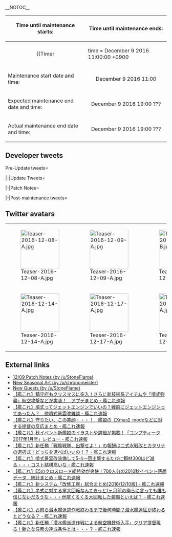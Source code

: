 __NOTOC__

<div style="float:right">{{Edit|Partials/Updates/2016 December 9th}}</div>
{{clear}}
<!-- {{Warning
|title = Notice
|message = '''The contents of this page just serve as PLACEHOLDERS!'''<br> Placeholders are a symbol or piece of text used in a mathematical expression or in an instruction in a computer program to denote a missing quantity or operator. In other words, it's an example.<br> At this point in time we '''do not know''' anything about the upcoming "event", we're '''not the developers!'''
}}-->

{| class="wikitable"
!Time until maintenance starts:
!Time until maintenance ends:
|-
| align="center" |
{{Timer
|time = December 9 2016 11:00:00 +0900
|style = font-weight:bold;
|endClass = Maintstarts
|endText = '''Maintenance has begun.'''}}
| align="center" |
{{Timer
|time = December 9 2016 11:00:00 +0900
|style = font-weight:bold;
|endClass = Maintends
|endText = '''Maintenance has ended.'''}}
|-
! scope="row" | Maintenance start date and time:
| align="center" | December 9 2016 11:00
|-
! scope="row" | Expected maintenance end date and time:
| align="center" | December 9 2016 19:00 ???
|-
! scope="row" | Actual maintenance end date and time:
| align="center" | December 9 2016 19:00 ???
|}

{{:Partials/Updates/2016_December_9th/Content|thread=true}}

== Developer tweets ==
<tabber>Pre-Update tweets=
{{MultiTweet
|MultiTweetID = preUpdate
|color = #ace
|title = Pre Update

|link01 = https://twitter.com/KanColle_STAFF/status/805228153815769088
|JP01 = 現在作戦展開中の「艦これ」秋イベント2016：期間限定海域「発令！艦隊作戦第三法」では、水上機母艦、正規空母の新艦娘に加え、駆逐艦「山風」、駆逐艦「朝風」との邂逅も可能です。作戦展開期間は二日間延長させて頂き、【12/9(金) AM11:00】に全作戦完了予定です。
|EN01 = ''Event got extended by 2 days''
|TL01 = Rough: [[User:Admiral Mikado|Admiral Mikado]]

|link02 = https://twitter.com/KanColle_STAFF/status/805229562783109120
|JP02 = 「艦これ」次回稼働全サーバ群メンテナンス＆アップデートは、【12/9(金)】に実施予定です。同メンテナンスに伴うアップデートでは、「家具屋さんのお品書き」を冬家具などに更新予定です。必要な秋の季節家具がある提督方は、メンテ前に家具屋さんのチェックをお願い致します！
|EN02 = ''Winter furniture for the next update''
|TL02 = Rough: [[User:Shinhwalee|Shinhwalee]]

|link03 = https://twitter.com/KanColle_STAFF/status/805933026035142657
|JP03 = 「艦これ」次回稼働全サーバ群メンテナンス＆アップデートは、今週金曜日【12/9(金)】に実施予定です。同日【AM<br> 11:00】のメンテナンス突入を以て、「艦これ」秋イベント2016：期間限定海域「発令！艦隊作戦第三法」は全作戦終了です。
|EN03 = 「艦これ」次回稼働全サーバ群メンテナンス＆アップデートは、今週金曜日【12/9(金)】に実施予定です。同日【AM<br> 11:00】のメンテナンス突入を以て、「艦これ」秋イベント2016：期間限定海域「発令！艦隊作戦第三法」は全作戦終了です。
|TL03 = 

|link04 = https://twitter.com/KanColle_STAFF/status/806295307994550272
|JP04 = マルキューサンマル。提督の皆さん、おはようございます！ 今日は、水曜日！「艦これ」秋イベント2016：期間限定海域「発令！艦隊作戦第三法」の作戦期間は、明後日金曜日の【AM 11:00】です。本日も頑張ってまいりましょう！
|EN04 = マルキューサンマル。提督の皆さん、おはようございます！ 今日は、水曜日！「艦これ」秋イベント2016：期間限定海域「発令！艦隊作戦第三法」の作戦期間は、明後日金曜日の【AM 11:00】です。本日も頑張ってまいりましょう！
|TL04 = 

|link05 = https://twitter.com/KanColle_STAFF/status/806657845554884608
|JP05 = マルキューサンマル。提督の皆さん、おはようございます！ 今日は、木曜日！次回の「艦これ」稼働全サーバ群メンテナンス＆アップデートは、明日【12/9(金)】に実施予定です。本日も元気に頑張ってまいりましょう！
|EN05 = 0930 hours. Admirals good morning. Today is Thursday. Tomorrow KanColle will be going through Maintenance Update. Let's stay healthy today as well
|TL05 = [[User:Shinhwalee|Shinhwalee]]

|link06 =  https://twitter.com/KanColle_STAFF/status/806661586479783936
|JP06 = 「艦これ」次回稼働全サーバ群メンテナンス＆アップデートは、明日【12/9(金)】に実施予定です。同日【AM<br> 11:00】のメンテナンス突入を以て、「艦これ」秋イベント2016：期間限定海域「発令！艦隊作戦第三法」は全作戦終了となります。
|EN06 = ''Tomorrow Dec 9, the KanColle Maintenance will take place at 11 AM, ending the Fall 2016 Event''
|TL06 = Rough: [[User:Shinhwalee|Shinhwalee]]

|link07 = https://twitter.com/KanColle_STAFF/status/807020018928123904
|JP07 = マルキューサンマル。提督の皆さん、おはようございます！ 今日は、金曜日！本日この後【AM 11:00】より「艦これ」稼働全サーバ群は、メンテナンス＆アップデートを実施致します。本日も元気に頑張ってまいりましょう！
|EN07 = マルキューサンマル。提督の皆さん、おはようございます！ 今日は、金曜日！本日この後【AM 11:00】より「艦これ」稼働全サーバ群は、メンテナンス＆アップデートを実施致します。本日も元気に頑張ってまいりましょう！
|TL07 = 

|link08 = https://twitter.com/KanColle_STAFF/status/807020723369742336
|JP08 = 本日この後【12/9(金)<br> AM11:00】より、「艦これ」稼働全サーバ群は、メンテナンス＆アップデートに突入致します。作業完了は【19:00】を予定しています。メンテ開始前に「艦これ」を一旦終了して頂けますと幸いです。提督の皆さん、ご協力どうぞよろしくお願い致します！
|EN08 = 本日この後【12/9(金)<br> AM11:00】より、「艦これ」稼働全サーバ群は、メンテナンス＆アップデートに突入致します。作業完了は【19:00】を予定しています。メンテ開始前に「艦これ」を一旦終了して頂けますと幸いです。提督の皆さん、ご協力どうぞよろしくお願い致します！
|TL08 = 

|link09 = https://twitter.com/KanColle_STAFF/status/807021791310991360
|JP09 = 本日実施の「艦これ」稼働全サーバ群共通メンテナンス突入を以て、「艦これ」秋イベ2016：期間限定海域【発令！艦隊作戦第三法】は全作戦完了です。ラストスパート中の提督の皆さん、艦隊の奮闘＆勝利をお祈り致します！作戦を完了された提督の皆さん、大変お疲れさまでした！
|EN09 = 本日実施の「艦これ」稼働全サーバ群共通メンテナンス突入を以て、「艦これ」秋イベ2016：期間限定海域【発令！艦隊作戦第三法】は全作戦完了です。ラストスパート中の提督の皆さん、艦隊の奮闘＆勝利をお祈り致します！作戦を完了された提督の皆さん、大変お疲れさまでした！
|TL09 = 

|link10 = https://twitter.com/KanColle_STAFF/status/807037100067430400
|JP10 = 本日この後【12/9(金)<br> AM11:00】より「艦これ」稼働全サーバ群共通メンテナンス＆アップデートを実施致します。同完了予定は【19:00】を予定しています。提督の皆さん、メンテナンス突入前にブラウザを閉じ、「艦これ」を一旦終了して頂けますと幸いです。
|EN10 = 本日この後【12/9(金)<br> AM11:00】より「艦これ」稼働全サーバ群共通メンテナンス＆アップデートを実施致します。同完了予定は【19:00】を予定しています。提督の皆さん、メンテナンス突入前にブラウザを閉じ、「艦これ」を一旦終了して頂けますと幸いです。
|TL10 = 

|link11 = https://twitter.com/KanColle_STAFF/status/807044845696974848
|JP11 = メンテナンス状況：メンテナンスに入りました。<br> 「艦これ」稼働全サーバ群は、メンテナンス＆アップデート作業を開始致しました。「艦これ」秋イベ2016：期間限定海域【発令！艦隊作戦第三法】は全作戦完了です。作戦に参加された全ての提督の皆さん、大変お疲れさまでした！
|EN11 = メンテナンス状況：メンテナンスに入りました。<br> 「艦これ」稼働全サーバ群は、メンテナンス＆アップデート作業を開始致しました。「艦これ」秋イベ2016：期間限定海域【発令！艦隊作戦第三法】は全作戦完了です。作戦に参加された全ての提督の皆さん、大変お疲れさまでした！
|TL11 = 
}}

|-|Update Tweets=
{{MultiTweet
|MultiTweetID = Update
|color = #ace
|title = Update

|link01 = https://twitter.com/KanColle_STAFF/status/807065315490152449
|JP01 = メンテナンス状況：メンテナンス実施中です。<br> 「艦これ」稼働全サーバ群は、メンテナンス＆アップデート作業を実施中です。同作業完了は本日【19:00】を予定しています。メンテナンス進捗状況は、随時お知らせできるように努めます。
|EN01 = メンテナンス状況：メンテナンス実施中です。<br> 「艦これ」稼働全サーバ群は、メンテナンス＆アップデート作業を実施中です。同作業完了は本日【19:00】を予定しています。メンテナンス進捗状況は、随時お知らせできるように努めます。
|TL01 = 

|link02 = https://twitter.com/KanColle_STAFF/status/807067186535624704
|JP02 = 本日作戦終了した「艦これ」秋イベ2016：期間限定海域【発令！艦隊作戦第三法】。各作戦出撃突破率はとても高く、第一から第三作戦海域は各約95%、拡張作戦：第四作戦海域90%以上、そして最終海域：第五作戦海域「渚を越えて」90%以上でした。提督の皆さん、お疲れさまでした！
|EN02 = 本日作戦終了した「艦これ」秋イベ2016：期間限定海域【発令！艦隊作戦第三法】。各作戦出撃突破率はとても高く、第一から第三作戦海域は各約95%、拡張作戦：第四作戦海域90%以上、そして最終海域：第五作戦海域「渚を越えて」90%以上でした。提督の皆さん、お疲れさまでした！
|TL02 = 

|link03 = https://twitter.com/KanColle_STAFF/status/807091156227981312
|JP03 = メンテナンス状況：メンテナンス実施中です。<br> 「艦これ」稼働全サーバ群は、メンテナンス＆アップデート作業を実施中です。作業は中盤のシークエンスに入りました。本メンテナンスに伴うアップデートでは、新家具やXmas家具含む「冬の季節家具」が実装されます。お楽しみに！
|EN03 = メンテナンス状況：メンテナンス実施中です。<br> 「艦これ」稼働全サーバ群は、メンテナンス＆アップデート作業を実施中です。作業は中盤のシークエンスに入りました。本メンテナンスに伴うアップデートでは、新家具やXmas家具含む「冬の季節家具」が実装されます。お楽しみに！
|TL03 = 

|link04 = https://twitter.com/KanColle_STAFF/status/807135036113698816
|JP04 = メンテナンス状況：予定通り【19:00】完了見込みです。<br> 「艦これ」稼働全サーバ群は、メンテナンス＆アップデート作業を実施中です。現在作業は後半シークエンスに入りました。【18:20】前後より、本日のメンテナンスに伴うアップデート情報をお知らせしてまいります。
|EN04 = メンテナンス状況：予定通り【19:00】完了見込みです。<br> 「艦これ」稼働全サーバ群は、メンテナンス＆アップデート作業を実施中です。現在作業は後半シークエンスに入りました。【18:20】前後より、本日のメンテナンスに伴うアップデート情報をお知らせしてまいります。
|TL04 = 
}}

|-|Patch Notes=
{{MultiTweet
|MultiTweetID = patch
|color = #ace
|title = Patch notes

|link01 = https://twitter.com/KanColle_STAFF/status/807153945978159104
|JP01 = 本日実施中の「艦これ」稼働全サーバ群メンテナンスに伴う、アップデート情報をお知らせしていきます。 01▼【秋イベ2016】の作戦終了<br> 秋イベント2016：期間限定海域【発令！艦隊作戦第三法】、全作戦終了です。同作戦に参加された全ての提督の皆さん、大変お疲れさまでした！
|EN01 = 01▼Fall 2016 Event has ended. To all Admirals who participated, thank you for your hard work!
|TL01 = [[User:Shinhwalee|Shinhwalee]]

|link02 = https://twitter.com/KanColle_STAFF/status/807155229934297088
|JP02 = 02▼艦娘「晩秋ボイス」及び「秋のワインボイス」の期間限定実装終了 艦娘「晩秋ボイス」及び「秋のワインボイス」が「Pola」以外は終了しました。もう少しの間、引き続き飲み続ける「Pola」も、今回実装される艦娘「Xmasボイス」共々、どうぞよろしくお願い致します。
|EN02 = 02▼Late autumn voice lines and the Autumn Wine Voice lines are now removed, excluding Pola. You may enjoy the Wine Drinking Pola a bit more, and the new Christmas voicelines as well.
|TL02 = [[User:Shinhwalee|Shinhwalee]]

|link03 = https://twitter.com/KanColle_STAFF/status/807156266187440128
|JP03 = 03▼艦娘【Xmasボイス】の期間限定実装開始 艦娘「Xmasボイス」の期間限定実装を開始致します。20余隻の新実装ボイスも含む大勢の艦娘に実装されます。Xmasを迎える艦娘たち、今冬もどうぞよろしくお願い致します！
|EN03 = 03▼Limited-time Seasonal Christmas Voiceline Implementation: 20 Ship Girls will be receiving brand new limited-time seasonal Christmas voicelines. Please welcome the Ship Girls who will be meeting the Christmas season!
|TL03 = [[User:Shinhwalee|Shinhwalee]]

|link04 = https://twitter.com/KanColle_STAFF/status/807157375102631936
|JP04 = 04▼「球磨」に【Xmas】mode期間限定実装 軽巡洋艦「球磨」に季節限定艦娘グラフィックが実装されます。 赤い【Xmas】衣装の球磨型軽巡の長女「球磨」、そして5,500t級軽巡をこの冬もどうぞよろしくお願い致します！
|EN04 = 04▼Kuma Christmas Seasonal CG
|TL04 = [[User:Shinhwalee|Shinhwalee]]

|link05 = https://twitter.com/KanColle_STAFF/status/807157487455436800
|JP05 = 05▼「まるゆ」に【Xmas】mode期間限定実装 潜航輸送艇「まるゆ」に季節限定艦娘グラフィックが実装されます。 白い【Xmas】仕様の三式潜航輸送艇、この冬もよろしくお願い致します！
|EN05 = 05▼Maruyu Christmas Seasonal CG
|TL05 = [[User:Rephira|Rephira]]

|link06 = https://twitter.com/KanColle_STAFF/status/807157950854725632
|JP06 = 06▼「明石」に【Xmas】mode期間限定実装 工作艦「明石」及び「明石改」に、ほんの少しXmas気分な季節限定グラフィック差分が実装されます。また、改修工廠ではいつもの彼女の姿に戻りますが、「アイテム屋」さんでは、おめかし【Xmas】modeでお待ちしています。
|EN06 = 06▼Akashi Christmas Seasonal CG or Normal, Kai and Item Shop, but she will return to normal in Akashi's Improvement Arsenal
|TL06 = [[User:Shinhwalee|Shinhwalee]]<br> [[User:Rephira|Rephira]]

|link07 = https://twitter.com/KanColle_STAFF/status/807159088995975168
|JP07 = 07▼【改修工廠(明石の工廠)】新改修メニュー追加実装 1/2 改修工廠(明石の工廠)において改修可能メニューが拡張されます。 それぞれある艦娘がサポートすることで 「F4F-3」「F4F-4」 の強化改修が可能になります。 ※「F4F-4」後継機種は今後実装予定です。 
|EN07 = 07▼Akashi's Improvement Arsenal Menu Added 1/2<br>
Akashi's Improvement Arsenal Menu has been expanded to include F4F-3 and F4F-4, which can be improved with support from a specific Kanmusu.<br>
*Upgrade for F4F-4 to a more advanced model is in plan
|TL07 = Rough: [[User:Shinhwalee|Shinhwalee]]<br> [[User:Rephira|Rephira]]

|link08 = https://twitter.com/KanColle_STAFF/status/807159525857902595
|JP08 = 08▼【改修工廠(明石の工廠)】新改修メニュー追加実装 2/2 改修工廠(明石の工廠)において改修可能メニューが拡張されます。 ある艦娘がサポートすることで 「試製景雲(艦偵型)」 の強化改修が可能になります。 ※「ネ式エンジン」による改修噴式機種への更新も可能です。
|EN08 = 08▼Akashi's Improvement Arsenal Menu Added 2/2<br>
Prototype Keiun (Carrier-based Recon Model) can now be improved with support from a specific Kanmusu.<br>
* Prototype Keiun can be upgraded further to a jet aircraft with the "Ne-type engine".
|TL08 = [[User:Rephira|Rephira]]<br>[[User:Shinhwalee|Shinhwalee]]

|link09 = https://twitter.com/KanColle_STAFF/status/807159875348238336
|JP09 = 09▼【新技術系アイテム】の本実装 新技術系アイテム「新型航空機設計図」が実装されます。また、先行実装されていた「ネ式エンジン」も本実装されました。 ※両技術系アイテム共に時間は掛かりますが任務等で獲得可能です。 ※両技術系アイテム共に課金等で購入することは出来ません。
|EN09 = 09▼ "New Tech Item" implemented<br>
"New Aircraft Blueprint" has been implemented. Also, the pre-released "Ne-type Engine" will be officially implemented.<br>
* Both items will be obtainable by quests, although it will take some time.<br>
* Both items will not be a microtransaction item.
|TL09 = [[User:Rephira|Rephira]]

|link10 = https://twitter.com/KanColle_STAFF/status/807160027655979008
|JP10 = 10▼【新母港BGM】の追加実装 【新母港BGM】が追加実装されます。 ♪「噴式の胎動」 ※改修工廠(明石の工廠)でもある条件化で聞くことが可能です。 ※鎮守府ジュークボックスでリクエスト＆母港曲設定可能です。
|EN10 = 10▼New Port BGM added<br>
"Birth of Jets" has been implemented as a new Port BGM.<br>
*It can also play under specific conditions at Akashi's Improvement Arsenal.<br>
*It is also available under Jukebox
|TL10 = Rough: [[User:Shinhwalee|Shinhwalee]]<br> [[User:Rephira|Rephira]]

|link11 = https://twitter.com/KanColle_STAFF/status/807160173533876224
|JP11 = 10▼【新母港BGM】の追加実装 【新母港BGM】が追加実装されます。 ♪「噴式の胎動」 ※改修工廠(明石の工廠)でもある条件下で聞くことが可能です。 ※鎮守府ジュークボックスでリクエスト＆母港曲設定可能です。
|EN11 = 10▼New Port BGM added<br>
"Birth of Jets" has been implemented as a new Port BGM.<br>
*It can also play under specific conditions at Akashi's Improvement Arsenal.<br>
*It is also available under Jukebox
|TL11 = Rough: [[User:Shinhwalee|Shinhwalee]]<br> [[User:Rephira|Rephira]]

|link12 = https://twitter.com/KanColle_STAFF/status/807160713928052736
|JP12 = 11▼【季節の移り変わり対応家具】の季節更新 「温泉檜風呂」は秋季modeから通常に移行します。 また、「温泉岩風呂」及び「提督の麻雀卓」が、【冬季mode】に移行します。 ※既にお持ちの提督方は家具を買い替える必要はありません。
|EN12 = 11▼Seasonal-change for Hot Spring furnitures to Winter mode, and Admiral's Mahjong Desk is also changed to Winter mode (Admirals do not have to buy the furniture again or anything)
|TL12 = [[User:Shinhwalee|Shinhwalee]]

|link13 = https://twitter.com/KanColle_STAFF/status/807160938650423296
|JP13 = 12▼新家具の実装と【家具屋さん】お品書きの更新 1/3 家具屋さんのお品書きが更新され、新旧季節家具が実装されました。<br>
 ・鎮守府のツリー <br>
 ・雪原の床 <br>
 ・Ｚ旗の暖炉 <br>
 ・白と青のツリー <br>
 ・冬のカーペット new! <br>
 ・冬のステンドグラス（※♪Xmas2016母港BGM付！）
|EN13 = 12▼Updated Furniture Shop Menu and New Furnitures 1/3<br>
The Furniture Shop Menu has been updated with new and returning seasonal furniture.<br>
・Headquarter Tree<br>
・Snowplains Floor<br>
・Z Flag Hearth<br>
・White and Blue Tree<br>
・Winter Carpet (New!)<br>
・Winter Stained Glass (w/ Xmas 2016 BGM)
|TL13 = Rough: [[User:Shinhwalee|Shinhwalee]]<br> [[User:Rephira|Rephira]]

|link14 = https://twitter.com/KanColle_STAFF/status/807161134516011009
|JP14 = 13▼新家具の実装と【家具屋さん】お品書きの更新 2/3 <br>
・白い冬の壁紙 <br>
・高級木材の壁 <br>
・和のシンプル壁紙 <br>
・艦娘による冬の窓 <br>
・冬のモダンアート壁紙 <br>
・龍の壁紙 <br>
・駆逐艦娘のツリー <br>
・雪模様の特製絨毯 new!（※♪Xmas2016母港BGM付）
|EN14 = 13▼Furniture Info Cont'd 2/3<br>
・White Winter Wallpaper<br>
・High Quality Wooden Wall<br>
・Simple Wa Wallpaper<br>
・Kanmusu's Handmade Winter Window<br>
・Winter Modern Art Wallpaper<br>
・Dragon Wallpaper<br>
・Destroyer's Tree<br>
・Snowflake Taylor-made Rug (※♪New! w/ Xmas 2016 BGM)
|TL14 = [[User:Rephira|Rephira]]

|link15 = https://twitter.com/KanColle_STAFF/status/807161354490478593
|JP15 = 14▼新家具の実装と【家具屋さん】お品書きの更新 3/3 <br>
・早く出しすぎた炬燵 <br>
・原稿机 <br>
・すりガラス窓 <br>
・冬の飾り付け <br>
・北方迷彩な桐箪笥 <br>
・トリコロールツリー new!（※♪Xmas2016母港BGM付）
|EN15 = 14▼Furniture Info Cont'd 3/3<br>
・Hastily Readied Kotatsu<br>
・Drawing Desk<br>
・Frosted Glass Window<br>
・Winter Decoration<br>
・Northern Camo Empress Drawers<br>
・Tricolore Tree (※♪New! w/ Xmas 2016 BGM)
|TL15 = [[User:Rephira|Rephira]]

|link16 = https://twitter.com/KanColle_STAFF/status/807161487923871744
|JP16 = 15▼【新任務】を多数追加実装 1/2 下記含む多数の【新任務】が新たに追加実装されます。 <br>
●「特注家具」の調達 <br>
●重巡戦隊、抜錨せよ！ <br>
●戦艦戦隊、出撃せよ！ <br>
●冬季大演習 <br>
●航空艤装の近代化改修 <br>
※各任務の受諾にはトリガーとなる受諾条件達成が必要です。 
|EN16 = 15▼New Quests 1/2<br>
Following new quests have been added<br>
●Procurement of Custom-Made Furniture<br>
●Heavy Cruiser Division, Set Sail!<br>
●Sortie a Battleship Division!<br>
●Large-scale Winter Season Exercise<br>
●Modernisation of Aircraft Carrier Rigging<br>
※Each Quest has a trigger condition
|TL16 = [[User:Rephira|Rephira]]

|link17 = https://twitter.com/KanColle_STAFF/status/807161656224559104
|JP17 = 16▼【新任務】を多数追加実装 2/2 下記【新任務】が新たに追加実装されます。 <br>
●潜水艦派遣作戦による航空機技術入手 <br>
●潜水艦派遣作戦による噴式技術の入手 <br>
●新機軸偵察機の開発 <br>
●ネ式エンジンの増産 <br>
●噴式戦闘爆撃機の開発 <br>
※受諾にはトリガーとなる条件達成が必要です。
|EN17 = 16▼New Quest cont'd 2/2<br>
●Submarine Dispatch Operation to Acquire Aircraft Technology<br>
●Submarine Dispatch Operation to Acquire Jet Engine Technology<br>
●Development of a New Reconnaissance Aircraft<br>
●''Type Ne Engine Quest''<br>
●''Jet Bomber Quest''<br>
※Each Quest has a trigger condition
|TL17 = [[User:Rephira|Rephira]]

|link18 = https://twitter.com/KanColle_STAFF/status/807162216088616964
|JP18 = 17▼新装備【噴式航空機】の実装 噴式戦闘爆撃機「橘花改」及び「噴式景雲改」が実装されます。 ※「ネ式エンジン」を活用した任務/装備改修等で獲得可能です。<br> ※強力な航空機ですが、運用時にはエンジンメンテに鋼材を消費します。 ※基地航空隊及び一部新艤装空母で運用可能です。
|EN18 = ''17▼is on the new Ne-type Engine oriented fuel-injected aircrafts, but consumes Steel when used. Obtainable through the new Quests and through Akashi's Improvement Arsenal. Available in LBAS and some new CVs as well''
|TL18 = Rough: [[User:Shinhwalee|Shinhwalee]]

|link19 = https://twitter.com/KanColle_STAFF/status/807162569832046592
|JP19 = 18▼【噴式強襲】航空攻撃 噴式航空機は通常航空戦に先んじて強襲する【噴式強襲】航空攻撃が可能です。また戦闘可能な噴式機は、噴式強襲を航空戦で迎撃することも可能です。 ※従来機より被弾しにくいですが、対艦攻撃時は対空砲火を浴びます。 ※残存機は通常航空戦にも参加します。
|EN19 = 18▼Jet Air Assault: These aircrafts go through an early pre assault on the enemy before the standard aircraft bombing phase, and can intercept as well<br>
Harder to strike than older aircrafts but can be exposed to enemy AA<br>
Remaining aircrafts will join the regular bombing phase as well
|TL19 = [[User:Shinhwalee|Shinhwalee]]

|link20 = https://twitter.com/KanColle_STAFF/status/807162708567027713
|JP20 = 19▼【鎮守府カウンターバー】バージョンアップ 「鎮守府カウンターバー」に下記modeが新たに追加されます。 ●「アメリカンステーキディナー」mode ●「ターキーサンド」mode ●「フランスワイン」mode ●「La cuisine française」mode 
|EN20 = 19▼New Counter Bar mode for American and French oriented food
|TL20 = [[User:Shinhwalee|Shinhwalee]]

|link21 = https://twitter.com/KanColle_STAFF/status/807162791194808321
|JP21 = 20▼【ショートランド泊地】及び【ラバウル基地】サーバ拡張 「ショートランド泊地サーバ」及び「ラバウル基地サーバ」の増強を実施しました。
|EN21 = 20▼Shortland and Rabaul Servers have been expanded
|TL21 = [[User:Shinhwalee|Shinhwalee]]

|link22 = https://twitter.com/KanColle_STAFF/status/807162881389129728
|JP22 = 21▼マクロ/加速等不正ツール対策の強化<br> マクロ/BOT/加速ツール等使用者及び継続的にサーバに対して故意に負荷を与える接続者に対する追跡を強化します。これらの不正ツール使用は規約違反です。直ちにお辞め頂けますようお願い申し上げます。
|EN22 = 21▼Anti-Macro and short-term Refresh update
|TL22 = [[User:Shinhwalee|Shinhwalee]]

|link23 = https://twitter.com/KanColle_STAFF/status/807163529241296896
|JP23 = 22▼【Android版】機能拡張/ダイレクト着任可能に<br> 【Android版】を機能拡張し、PCブラウザ版への着任を経ることなくスマートフォンだけでのダイレクト新規着任が可能となる準備を実施しました。近々に【Android版】スマホダイレクト新規着任を開放致します。
|EN23 = 22▼ New Players are now available to join the game through Android alone and doesn't need to go into Computer to do so
|TL23 = [[User:Shinhwalee|Shinhwalee]]

|link24 = https://twitter.com/KanColle_STAFF/status/807163778315862016
|JP24 = 23▼「Commandant Teste」に【Xmas】差分mode期間限定実装 水上機母艦「Commandant<br> Teste」に季節限定艦娘差分グラフィックが実装されます。【Xmas】衣装の水上機母艦娘、今季秋イベで実装された新艦娘共々、どうぞよろしくお願い致します！
|EN24 = 23▼Commandant Teste has received seasonal limited-time Christmas CG
|TL24 = Rough: [[User:Segar|Segar]]<br> [[User:Shinhwalee|Shinhwalee]]

|link25 = https://twitter.com/KanColle_STAFF/status/807163998810447872
|JP25 = 24▼「利根」型姉妹に【Xmas】mode期間限定実装<br> 航空巡洋艦「利根改二」及び「筑摩改二」に季節限定艦娘グラフィックが実装されます。それぞれ個性豊かな【Xmas】衣装に身を包んだ利根型姉妹。今冬も「艦これ」と「艦娘」たちをどうぞよろしくお願い致します！
|EN25 = 24▼Tone and Chikuma K2 Christmas CG
|TL25 = [[User:Shinhwalee|Shinhwalee]]

|link26 = https://twitter.com/KanColle_STAFF/status/807167270686367744
|JP26 = 25▼「曙改」グラフィック更新 他<br> あともうひとつご報告！改装された駆逐艦「曙改」のグラフィックが更新されました！さらに今年も「漣」の【Xmas】modeちょっと進化して実装です。七駆や駆逐艦娘も引き続き、どうぞよろしくお願い致します！ 
|EN26 = 25▼Akebono Kai has received permanent new CG. Sazanami's Christmas CG also got some edits
|TL26 = [[User:Shinhwalee|Shinhwalee]]
}}

|-|Post-maintenance tweets=
{{MultiTweet
|MultiTweetID = postmaint
|color = #ace
|title = Post-maintenance tweets

|link01 = https://twitter.com/KanColle_STAFF/status/807164280927682560
|JP01 = 本日実施「艦これ」稼働全サーバ群共通メンテナンス＆アップデート作業完了、全サーバ群の開放を開始しました！メンテナンス直後は接続が集中します。PCブラウザでは表示等が不安定な場合はブラウザのキャッシュ削除/再接続をお試しください。提督の皆さん、お待たせ致しました！
|EN01 = 本日実施「艦これ」稼働全サーバ群共通メンテナンス＆アップデート作業完了、全サーバ群の開放を開始しました！メンテナンス直後は接続が集中します。PCブラウザでは表示等が不安定な場合はブラウザのキャッシュ削除/再接続をお試しください。提督の皆さん、お待たせ致しました！
|TL01 = 

|link02 = https://twitter.com/KanColle_STAFF/status/807208375037501440
|JP02 = 【PCをお持ちでない提督着任希望の皆さん】 「艦これ」PCブラウザ版への着任を経ることなくスマートフォンだけでのダイレクト新規着任が可能となる【Android版】スマホダイレクト新規着任、開放開始しました！<br> 【Android版】も引き続き、どうぞよろしくお願い致します！
|EN02 = ''Android registration now open''<br> (TL Note: http://kancolle.doorblog.jp/archives/50186146.html latest comptiq info - Japanese only)
|TL02 = Rough: [[User:Qunow|Qunow]]

|link03 = https://twitter.com/KanColle_STAFF/status/807397080452825088
|JP03 = ヒトマルサンマル。提督の皆さん、おはようございます！<br> 今日は、土曜日！昨日実施の「艦これ」稼働全サーバ群メンテナンス＆アップデートへのご協力、ありがとうございました！十二月二度目の週末に突入しました。本日も元気に頑張ってまいりましょう！
|EN03 =  ヒトマルサンマル。提督の皆さん、おはようございます！<br> 今日は、土曜日！昨日実施の「艦これ」稼働全サーバ群メンテナンス＆アップデートへのご協力、ありがとうございました！十二月二度目の週末に突入しました。本日も元気に頑張ってまいりましょう！
|TL03 = 

|link04 = https://twitter.com/KanColle_STAFF/status/807398164588179456
|JP04 = 現在公開中の『劇場版<br> 艦これ』、劇場に足を運んで頂いた提督の皆さん、本当にありがとうございました！本日【12/10(土)】より各上映劇場に三週目来場者特典及び劇場用プログラム重版分を投入、また、川崎、そして横浜では舞台挨拶付上映を実施致します！
|EN04 = 現在公開中の『劇場版<br> 艦これ』、劇場に足を運んで頂いた提督の皆さん、本当にありがとうございました！本日【12/10(土)】より各上映劇場に三週目来場者特典及び劇場用プログラム重版分を投入、また、川崎、そして横浜では舞台挨拶付上映を実施致します！
|TL04 = 

|link05 = https://twitter.com/KanColle_STAFF/status/807452106294587392
|JP05 = 今冬十二月に「艦これ」公式ムック【艦これスタイル 参】が、全国の書店さんで発売です。「艦これ」ゲーム情報はもちろん、艦娘声優最新インタビュー、「劇場版<br> 艦これ」や運営鎮守府インタビュー、アーケードやグッズ情報も満載。表紙は艦娘音頭を唄った白露型四姉妹が目印。お楽しみに！ 
|EN05 = ''Third kc style coming this month''
|TL05 = Rough: [[User:Qunow|Qunow]]

|link06 = https://twitter.com/KanColle_STAFF/status/807760297662423040
|JP06 = ヒトマルサンマル。提督の皆さん、おはようございます！ 今日は、日曜日！今年も残すところあと三週間となりました。だいぶ寒くなってきました。体調管理にも気をつけつつ、本日も元気に頑張ってまいりましょう！
|EN06 = ''3 Weeks left until end of the year! It has become very cold, so let's do our best to stay healthy!''
|TL06 = Rough: [[User:Shinhwalee|Shinhwalee]]

|link07 = https://twitter.com/KanColle_STAFF/status/807763323462688768
|JP07 = 現在公開中の『劇場版<br> 艦これ』、劇場に足を運んで頂いた提督の皆さん、本当にありがとうございました！【12/17(土)】に名古屋、そして京都、【12/18(日)】には仙台の劇場で舞台挨拶付上映を実施致します。各エリアの提督の皆さん、どうぞよろしくお願い致します！
|EN07 = 現在公開中の『劇場版<br> 艦これ』、劇場に足を運んで頂いた提督の皆さん、本当にありがとうございました！【12/17(土)】に名古屋、そして京都、【12/18(日)】には仙台の劇場で舞台挨拶付上映を実施致します。各エリアの提督の皆さん、どうぞよろしくお願い致します！
|TL07 = 

|link08 = https://twitter.com/KanColle_STAFF/status/808106635268718592
|JP08 = マルキューサンマル。提督の皆さん、おはようございます！<br> 今日は、月曜日！新しい一週間がスタートしました。朝晩はかなり気温が下がっています。風邪などをひかないように気をつけつつ、今週も元気に駆け抜けてまいりましょう！
|EN08 = マルキューサンマル。提督の皆さん、おはようございます！<br> 今日は、月曜日！新しい一週間がスタートしました。朝晩はかなり気温が下がっています。風邪などをひかないように気をつけつつ、今週も元気に駆け抜けてまいりましょう！
|TL08 = 

|link09 = https://twitter.com/KanColle_STAFF/status/808108755372023808
|JP09 = 現在公開中の『劇場版<br> 艦これ』、沢山の提督方が劇場に足を運んでくださいました。本当にありがとうございます！今週土曜日【12/17(土)】より、いよいよ！な第四週来場者特典を展開予定です。引き続き劇場で観る「艦これ」も、どうぞよろしくお願い致します！
|EN09 = 現在公開中の『劇場版<br> 艦これ』、沢山の提督方が劇場に足を運んでくださいました。本当にありがとうございます！今週土曜日【12/17(土)】より、いよいよ！な第四週来場者特典を展開予定です。引き続き劇場で観る「艦これ」も、どうぞよろしくお願い致します！
|TL09 = 

|link10 = https://twitter.com/KanColle_STAFF/status/808111921425620992
|JP10 = 今週【12/14(水)】に全国の書店さんで、「艦これ」公式ムック【艦これスタイル<br> 参】が発売です！「艦これ」最新情報に、艦娘声優は赤崎さんとタニベさんのW現役提督声優インタビューも掲載！三越日本橋本店地下道に出現したあの深海勢も特別掲載！表紙の白露型四姉妹が目印です！
|EN10 = ''KC style III release date Dec 14 with latest kc info + 2 CV interview + abyssals appear under the superstore. Cover shiratsuyu class 4 sisters''
|TL10 = Rough: [[User:Qunow|Qunow]]

|link11 = https://twitter.com/KanColle_STAFF/status/808469001219080192
|JP11 = マルキューサンマル。提督の皆さん、おはようございます！ 今日は、火曜日！街は少しずつクリスマスムードになってきました。本日も寒さに負けず、元気に頑張ってまいりましょう！
|EN11 = マルキューサンマル。提督の皆さん、おはようございます！ 今日は、火曜日！街は少しずつクリスマスムードになってきました。本日も寒さに負けず、元気に頑張ってまいりましょう！
|TL11 = 

|link12 = https://twitter.com/KanColle_STAFF/status/808470045844086788
|JP12 = 全国のゲームセンターで稼働中の「艦これアーケード」。今月【12/15(木)】には、いよいよ軽巡洋艦「鬼怒」「阿武隈」、そして「夕張」を投入です！いろいろパナイ！ゲームセンターで逢える「艦娘」たちも、引き続きどうぞよろしくお願い致します！
|EN12 = ''Kinu being added to KanColle Arcade, on December 15''
|TL12 = Rough: [[User:Shinhwalee|Shinhwalee]]

|link13 = https://twitter.com/KanColle_STAFF/status/808472922088050688
|JP13 = 「劇場版<br> 艦これ」、劇場に足を運んで頂き、本当にありがとうございます！今週土曜日【12/17(土)】より、立川での極上爆音上映、豊洲でのCaféとのコラボで、それぞれ劇場で【極上爆音艦隊戦】【艦隊戦&Café】体験記念「艦これ」ICカードステッカーが展開される予定です！
|EN13 = ''Movie and Cafe collaboration''
|TL13 = Rough: [[User:Shinhwalee|Shinhwalee]]

|link14 = https://twitter.com/KanColle_STAFF/status/808474376018399232
|JP14 = 「劇場版<br> 艦これ」、今週の土曜日から上映四週目に突入します。劇場に足を運んでスクリーンでの艦娘の戦いを見届けて頂いた提督の皆さん、本当にありがとうございます！【12/17(土)】より、四週目来場者特典として、提督御礼！「劇場版 艦これ」フィルムコマをお贈り致します！
|EN14 = ''More movie talks''
|TL14 = Rough: [[User:Shinhwalee|Shinhwalee]]

|link15 = https://twitter.com/KanColle_STAFF/status/808831634896134144
|JP15 = マルキューサンマル。提督の皆さん、おはようございます！ 今日は、水曜日！あと十日間でクリスマスイブ、その一週間後はもう大晦日です。今年も残り少なくなってきました。一日一日を大事に、本日も頑張ってまいりましょう！
|EN15 = マルキューサンマル。提督の皆さん、おはようございます！ 今日は、水曜日！あと十日間でクリスマスイブ、その一週間後はもう大晦日です。今年も残り少なくなってきました。一日一日を大事に、本日も頑張ってまいりましょう！
|TL15 = 

|link16 = https://twitter.com/KanColle_STAFF/status/808834431712493569
|JP16 = 「劇場版 艦これ」、今週土曜日【12/17(土)】から上映四週目に突入します。同日より四週目来場者特典として、御礼！「劇場版<br> 艦これ」フィルムコマをお贈り致します！また、翌週【12/24(土)】立川、【12/25(日)】横須賀及び新宿でのXmas追加舞台挨拶も決定です！ 
|EN16 = ''Movie stuff''
|TL16 = Rough: [[User:Shinhwalee|Shinhwalee]]

|link17 = https://twitter.com/KanColle_STAFF/status/808837953371848704
|JP17 = 今週土曜日【12/17(土)】より展開される四週目来場者特典フィルムコマ及び、立川での【極上爆音艦隊戦】、豊洲【艦隊戦&Café】体験記念、それぞれ艦娘応援イラストによる「艦これ」ICカードステッカーのご案内はこちらから！ https://t.co/tQaDwsbuyE
|EN17 = 今週土曜日【12/17(土)】より展開される四週目来場者特典フィルムコマ及び、立川での【極上爆音艦隊戦】、豊洲【艦隊戦&Café】体験記念、それぞれ艦娘応援イラストによる「艦これ」ICカードステッカーのご案内はこちらから！ https://t.co/tQaDwsbuyE
|TL17 = 

|link18 = https://twitter.com/KanColle_STAFF/status/808841169576677376
|JP18 = 本日【12/14(水)】より、いよいよ「艦これ」公式ムック【艦これスタイル 参】が発売です！表紙は描き下ろし白露型四姉妹が目印！書店さんで見かけたら、どうぞよろしくお願い致します！
|EN18 = ''KC Style III''
|TL18 = Rough: [[User:Qunow|Qunow]]

|link19 = https://twitter.com/KanColle_STAFF/status/809193775859843072
|JP19 = マルキューサンマル。提督の皆さん、おはようございます！ 今日は、木曜日！いよいよ十二月も中間地点に到達しました。今年も残り少なくなってきました。本日も寒さに負けず、元気に乗り切ってまいりましょう！
|EN19 = マルキューサンマル。提督の皆さん、おはようございます！ 今日は、木曜日！いよいよ十二月も中間地点に到達しました。今年も残り少なくなってきました。本日も寒さに負けず、元気に乗り切ってまいりましょう！
|TL19 = 

|link20 = https://twitter.com/KanColle_STAFF/status/809194658999902208
|JP20 = 現在「艦これ」では【Xmas】modeを実装中です。何隻かのXmas衣装の艦娘と共に、家具屋さんではXmas季節を彩る季節家具も実装中です。Xmas母港BGM付の家具もあります。この季節の「艦娘」たちも、引き続きどうぞよろしくお願い致します！ 
|EN20 = KanColle is currently under Christmas Seasonal mode for a limited-time. This mode will end on December 26th at 00:00 Hours. Also before that, we will be going through a Maintenance and Updates on the 22nd of December, Thursday.
|TL20 = [[User:Shinhwalee|Shinhwalee]]

|link21 = https://twitter.com/KanColle_STAFF/status/809196083318374400
|JP21 = 「劇場版<br> 艦これ」、【Xmas】舞台挨拶付上映が追加決定し、同詳細のご案内が開始されました！【12/24(土)】立川シネマシティ、【12/25(日)】新宿ピカデリー、横須賀HUMAXシネマズです。詳細情報はこちらから！https://t.co/jXydwzEEY1
|EN21 = 「劇場版<br> 艦これ」、【Xmas】舞台挨拶付上映が追加決定し、同詳細のご案内が開始されました！【12/24(土)】立川シネマシティ、【12/25(日)】新宿ピカデリー、横須賀HUMAXシネマズです。詳細情報はこちらから！https://t.co/jXydwzEEY1
|TL21 = 

|link22 = https://twitter.com/KanColle_STAFF/status/809200425874264064
|JP22 = 歴史ある老舗百貨店「三越」さんとの「艦これ」のコラボ、沢山の提督方に来ていただき、本当にありがとうございました！「艦これスタイル<br> 参」でもご紹介した、革靴製造の職人の技が光る提督/艦娘用ローファーのみ現在限定再販中です。 https://t.co/sPUWcgBDV3 
|EN22 = 歴史ある老舗百貨店「三越」さんとの「艦これ」のコラボ、沢山の提督方に来ていただき、本当にありがとうございました！「艦これスタイル<br> 参」でもご紹介した、革靴製造の職人の技が光る提督/艦娘用ローファーのみ現在限定再販中です。 https://t.co/sPUWcgBDV3 
|TL22 = 

|link23 = https://twitter.com/KanColle_STAFF/status/809203126586601473
|JP23 = 「艦これ」×「三越」コラボ第二弾展開は、提督の皆さんの日常生活を彩るより充実したアイテム展開群を「艦これ」運営鎮守府と三越さんで準備中です。来春【2017年3月】に展開予定です！三越さんでは、新春【1/9(祝)】より、三越オンラインストア新春限定展開も実施準備中です。
|EN23 = 
|TL23 = 

|link24 = https://twitter.com/KanColle_STAFF/status/809556178170544128
|JP24 = マルキューサンマル。提督の皆さん、おはようございます！ 今日は、金曜日！十二月も後半戦に入りました。あと一週間と少しでXmasです。街のXmasムードも本格化してきました。今週末も元気に頑張ってまいりましょう！
|EN24 = マルキューサンマル。提督の皆さん、おはようございます！ 今日は、金曜日！十二月も後半戦に入りました。あと一週間と少しでXmasです。街のXmasムードも本格化してきました。今週末も元気に頑張ってまいりましょう！
|TL24 = 

|link25 = https://twitter.com/KanColle_STAFF/status/809557533236957184
|JP25 = 「劇場版<br> 艦これ」、劇場に足を運んで頂いた多くの提督の皆さん、本当にありがとうございます！【Xmas】追加舞台挨拶付上映、【12/24(土)】立川、【12/25(日)】新宿及び横須賀は、明日よりチケットご案内開始です！https://t.co/jXydwzEEY1
|EN25 = 「劇場版<br> 艦これ」、劇場に足を運んで頂いた多くの提督の皆さん、本当にありがとうございます！【Xmas】追加舞台挨拶付上映、【12/24(土)】立川、【12/25(日)】新宿及び横須賀は、明日よりチケットご案内開始です！https://t.co/jXydwzEEY1
|TL25 = 

|link26 = https://twitter.com/KanColle_STAFF/status/809560247081713664
|JP26 = 現在「艦これ」では、【Xmas】modeを期間限定実装中です。Xmasシーズン明けの【12/26(月)】迄の実装予定です。また、本年はその前に次回「艦これ」稼働全サーバ群共通メンテナンス＆アップデートを、来週【12/22(木)】に実施させて頂く予定です。
|EN26 = ''New update on December 22nd. Christmas mode will end on December 26th Monday''
|TL26 = Rough: [[User:Shinhwalee|Shinhwalee]]

|link27 = https://twitter.com/KanColle_STAFF/status/809934159791714304
|JP27 = ヒトマルサンマル。提督の皆さん、おはようございます！<br> 今日は、土曜日！今年もあと残り二週間となりました。今朝もかなり寒くなっています。外出の際は、どうぞ暖かい恰好でお出掛けください。今週末も元気に頑張ってまいりましょう！
|EN27 = ヒトマルサンマル。提督の皆さん、おはようございます！<br> 今日は、土曜日！今年もあと残り二週間となりました。今朝もかなり寒くなっています。外出の際は、どうぞ暖かい恰好でお出掛けください。今週末も元気に頑張ってまいりましょう！
|TL27 = 

|link28 = https://twitter.com/KanColle_STAFF/status/809937706163826691
|JP28 = 本日【12/17(土)】より「劇場版<br> 艦これ」は、公開四週目に入りました。提督の皆さん、本当にありがとうございます！全国の上映劇場で四週目来場者特典【35mmフィルムコマ】を展開中です。立川【極上爆音艦隊戦】及び豊洲【艦隊戦&Café】「艦これ」体験記念も展開中です！
|EN28 = 本日【12/17(土)】より「劇場版<br> 艦これ」は、公開四週目に入りました。提督の皆さん、本当にありがとうございます！全国の上映劇場で四週目来場者特典【35mmフィルムコマ】を展開中です。立川【極上爆音艦隊戦】及び豊洲【艦隊戦&Café】「艦これ」体験記念も展開中です！
|TL28 = 

|link29 = https://twitter.com/KanColle_STAFF/status/809940384721862656
|JP29 = ユナイテッド・シネマ豊洲併設カフェBreathe(ブリース)さんとのコラボ、好評につき、来月上旬まで期間延長となりました！本日から【Commandant Testeの「C’est la vie」ドリンク】も追加されました！ https://t.co/vbhyGC7G48
|EN29 = ユナイテッド・シネマ豊洲併設カフェBreathe(ブリース)さんとのコラボ、好評につき、来月上旬まで期間延長となりました！本日から【Commandant Testeの「C’est la vie」ドリンク】も追加されました！ https://t.co/vbhyGC7G48
|TL29 = 

|link30 = https://twitter.com/KanColle_STAFF/status/809941573916049412
|JP30 = 現在「艦これ」運営鎮守府では、次回メンテナンス＆アップデートの準備を進めています。「艦これ」次回稼働全サーバ群メンテナンス＆アップデートは、【12/22(木)】に実施させて頂く予定です。提督の皆さん、今冬も「艦娘」たちを、引き続きどうぞよろしくお願い致します！
|EN30 = 現在「艦これ」運営鎮守府では、次回メンテナンス＆アップデートの準備を進めています。「艦これ」次回稼働全サーバ群メンテナンス＆アップデートは、【12/22(木)】に実施させて頂く予定です。提督の皆さん、今冬も「艦娘」たちを、引き続きどうぞよろしくお願い致します！
|TL30 = 

|link31 = https://twitter.com/KanColle_STAFF/status/810297017629085697
|JP31 = ヒトマルサンマル。提督の皆さん、おはようございます！ 今日は、日曜日！現在「劇場版<br> 艦これ」公開中です。本日は仙台で、12/24は立川シネマシティ、翌12/25は新宿ピカデリー及び横須賀HUMAXシネマズで舞台挨拶付上映を実施します。本日も頑張ってまいりましょう！
|EN31 = ヒトマルサンマル。提督の皆さん、おはようございます！ 今日は、日曜日！現在「劇場版<br> 艦これ」公開中です。本日は仙台で、12/24は立川シネマシティ、翌12/25は新宿ピカデリー及び横須賀HUMAXシネマズで舞台挨拶付上映を実施します。本日も頑張ってまいりましょう！
|TL31 = 

|link32 = https://twitter.com/KanColle_STAFF/status/810299804697952257
|JP32 = 「劇場版 艦これ」全国の上映劇場で四週目来場者特典【35mmフィルムコマ】を展開中です(※最新配布状況は各上映劇場にお問合せください)。立川【極上爆音艦隊戦】及び豊洲【艦隊戦&Café】「艦これ」体験記念も展開中です！ https://t.co/tQaDwst5Xe
|EN32 = 「劇場版 艦これ」全国の上映劇場で四週目来場者特典【35mmフィルムコマ】を展開中です(※最新配布状況は各上映劇場にお問合せください)。立川【極上爆音艦隊戦】及び豊洲【艦隊戦&Café】「艦これ」体験記念も展開中です！ https://t.co/tQaDwst5Xe
|TL32 = 

|link33 = https://twitter.com/KanColle_STAFF/status/810303732898480128
|JP33 = 横須賀の地でバンプレストさんと「艦これ」運営鎮守府がお贈りする酒保【伊良湖】では、十二月はXmasメニュー及び限定「榛名」「速吸」「春風」メニューを展開中です。現在「アイアンボトムサウンド<br> フォンダンショコラ」を準備中！ https://t.co/2lAhxep5os
|EN33 = 横須賀の地でバンプレストさんと「艦これ」運営鎮守府がお贈りする酒保【伊良湖】では、十二月はXmasメニュー及び限定「榛名」「速吸」「春風」メニューを展開中です。現在「アイアンボトムサウンド<br> フォンダンショコラ」を準備中！ https://t.co/2lAhxep5os
|TL33 = 

|link34 = https://twitter.com/KanColle_STAFF/status/810643708030943234
|JP34 = マルキューサンマル。提督の皆さん、おはようございます！ 今日は、月曜日！今年もラスト二週間、今週末はいよいよXmasです。街の雰囲気も華やかになってきました。今週も元気に頑張ってまいりましょう！
|EN34 = マルキューサンマル。提督の皆さん、おはようございます！ 今日は、月曜日！今年もラスト二週間、今週末はいよいよXmasです。街の雰囲気も華やかになってきました。今週も元気に頑張ってまいりましょう！
|TL34 = 

|link35 = https://twitter.com/KanColle_STAFF/status/810644905190158336
|JP35 = 「劇場版 艦これ」、多くの提督方に劇場に足を運んで頂き、本当にありがとうございました！【12/24(土)】は立川シネマシティ、【12/25(日)】は新宿ピカデリー及び横須賀HUMAXシネマズで舞台挨拶付上映を実施致します。 https://t.co/jXydwzn46t
|EN35 = 「劇場版 艦これ」、多くの提督方に劇場に足を運んで頂き、本当にありがとうございました！【12/24(土)】は立川シネマシティ、【12/25(日)】は新宿ピカデリー及び横須賀HUMAXシネマズで舞台挨拶付上映を実施致します。 https://t.co/jXydwzn46t
|TL35 = 

|link36 = https://twitter.com/KanColle_STAFF/status/810645586252795904
|JP36 = 「艦これ」次回稼働全サーバ群メンテナンス＆アップデートは、今週【12/22(木)】に実施させて頂く予定です。今年もあと僅か！Xmasシーズンの「艦これ」と「艦娘」たちも、引き続きどうぞよろしくお願い致します！
|EN36 = 「艦これ」次回稼働全サーバ群メンテナンス＆アップデートは、今週【12/22(木)】に実施させて頂く予定です。今年もあと僅か！Xmasシーズンの「艦これ」と「艦娘」たちも、引き続きどうぞよろしくお願い致します！
|TL36 = 

|link37 = https://twitter.com/KanColle_STAFF/status/811006117593518080
|JP37 = マルキューサンマル。提督の皆さん、おはようございます！ 今日は、火曜日！現在「艦これ」運営鎮守府では、明後日実施予定のメンテナンス＆アップデートの準備を進めています。本日も寒さに負けず頑張ってまいりましょう！
|EN37 = マルキューサンマル。提督の皆さん、おはようございます！ 今日は、火曜日！現在「艦これ」運営鎮守府では、明後日実施予定のメンテナンス＆アップデートの準備を進めています。本日も寒さに負けず頑張ってまいりましょう！
|TL37 = 

|link38 = https://twitter.com/KanColle_STAFF/status/811007202458640384
|JP38 = 現在「劇場版<br> 艦これ」公開中です。提督方の皆さん、劇場に足を運んで頂き、ありがとうございました！【12/24(土)】の立川シネマシティ、【12/25(日)】の新宿ピカデリー及び横須賀HUMAXシネマズでのXmas追加舞台挨拶付上映も、満席となりました。お礼申し上げます。
|EN38 = 現在「劇場版<br> 艦これ」公開中です。提督方の皆さん、劇場に足を運んで頂き、ありがとうございました！【12/24(土)】の立川シネマシティ、【12/25(日)】の新宿ピカデリー及び横須賀HUMAXシネマズでのXmas追加舞台挨拶付上映も、満席となりました。お礼申し上げます。
|TL38 = 

|link39 = https://twitter.com/KanColle_STAFF/status/811007722497798144
|JP39 = 明後日【12/22(木)】に、「艦これ」稼働全サーバ群はメンテナンス＆アップデートを実施させて頂く予定です。提督の皆さん、お手数をお掛けして恐縮です。ご協力、どうぞよろしくお願い致します！
|EN39 = 明後日【12/22(木)】に、「艦これ」稼働全サーバ群はメンテナンス＆アップデートを実施させて頂く予定です。提督の皆さん、お手数をお掛けして恐縮です。ご協力、どうぞよろしくお願い致します！
|TL39 = 

|link40 = https://twitter.com/KanColle_STAFF/status/811368202869428224
|JP40 = マルキューサンマル。提督の皆さん、おはようございます！<br> 今日は、水曜日！現在「艦これ」運営鎮守府では、明日実施予定の本年Xmas本番メンテナンス＆アップデートの準備に両舷一杯で邁進しています。今週末はいよいよXmas！冬の水曜日も元気に乗り切ってまいりましょう！
|EN40 = マルキューサンマル。提督の皆さん、おはようございます！<br> 今日は、水曜日！現在「艦これ」運営鎮守府では、明日実施予定の本年Xmas本番メンテナンス＆アップデートの準備に両舷一杯で邁進しています。今週末はいよいよXmas！冬の水曜日も元気に乗り切ってまいりましょう！
|TL40 = 

|link41 = https://twitter.com/KanColle_STAFF/status/811369837515575300
|JP41 = 「劇場版 艦これ」、多くの提督方に劇場に足を運んで頂き、本当にありがとうございました！今週末はいよいよXmas！第五週目【来場者特典】も展開が決定しました！今週末【12/24(土)】より、「劇場版 艦これ」Xmasカード [CV複製箔押しサイン入り]をお贈り致します！
|EN41 = 「劇場版 艦これ」、多くの提督方に劇場に足を運んで頂き、本当にありがとうございました！今週末はいよいよXmas！第五週目【来場者特典】も展開が決定しました！今週末【12/24(土)】より、「劇場版 艦これ」Xmasカード [CV複製箔押しサイン入り]をお贈り致します！
|TL41 = 

|link42 = https://twitter.com/KanColle_STAFF/status/811372773775814661
|JP42 = 本日12/21(水)夜以降に、KADOKAWA冬コミ(C91)公式サイトにて、「艦これ」の今冬新作アイテムをご紹介する予定です。今冬は「鳳翔」さんの公式オリジナルアイテムを投入予定です。来年新春のスタートは鳳翔さんから！C91参加予定の提督の皆さん、少しだけお楽しみに！
|EN42 = ''For C91, on Kadokawa official website, they will show a new official Winter Item based on Houshou. Next new year starts off with Houshou. Please look forward to it Admirals''
|TL42 = Rough: [[User:Shinhwalee|Shinhwalee]]

|link43 = https://twitter.com/KanColle_STAFF/status/811377403448524800
|JP43 = 次回「艦これ」稼働全サーバ群メンテナンス＆アップデートは、明日【12/22(木)】に実施予定です。各サーバ群は【11:00】メンテナンスに突入、作業完了は同日【19:00】を予定しています。提督の皆さん、お手数をお掛けして恐縮です。ご協力、どうぞよろしくお願い致します！ 
|EN43 = ''Maintenance is 8 hrs from 11 to 19''
|TL43 = Rough: [[User:Shinhwalee|Shinhwalee]]

|link44 = https://twitter.com/KanColle_STAFF/status/811730774391066625
|JP44 = マルキューサンマル。提督の皆さん、おはようございます！ 今日は、木曜日！本日は「艦これ」稼働全サーバ群はメンテナンス＆アップデートを実施致します。寒さに負けず、Xmas直前も元気に頑張ってまいりましょう！
|EN44 = マルキューサンマル。提督の皆さん、おはようございます！ 今日は、木曜日！本日は「艦これ」稼働全サーバ群はメンテナンス＆アップデートを実施致します。寒さに負けず、Xmas直前も元気に頑張ってまいりましょう！
|TL44 = 

|link45 = https://twitter.com/KanColle_STAFF/status/811731467352932353
|JP45 = 本日【12/22(木)】はこの後【AM<br> 11:00】より、稼働全サーバ群メンテナンス＆アップデートを実施致します。同作業完了は【19:00】を予定しています。提督の皆さん、メンテ開始前に「艦これ」を一旦終了して頂けますと幸いです。ご協力、どうぞよろしくお願い致します！
|EN45 = 本日【12/22(木)】はこの後【AM<br> 11:00】より、稼働全サーバ群メンテナンス＆アップデートを実施致します。同作業完了は【19:00】を予定しています。提督の皆さん、メンテ開始前に「艦これ」を一旦終了して頂けますと幸いです。ご協力、どうぞよろしくお願い致します！
|TL45 = 

|link46 = https://twitter.com/KanColle_STAFF/status/811754687154122752
|JP46 = メンテナンス状況：メンテナンスに入りました。 「艦これ」稼働全サーバ群は、メンテナンス＆アップデート作業を開始致しました。同作業完了は本日【19:00】を予定しています。メンテナンス進捗状況は、随時お知らせできるように努めます。
|EN46 = ''Maintenance has started and is estimated to end at 19:00 JST''
|TL46 = Rough: [[User:Shinhwalee|Shinhwalee]]
}}
</tabber>

== Twitter avatars == 
{| class="wikitable"
| style="width:120px;" | [[File:Teaser-2016-12-08-A.jpg|120px]]
| style="width:120px;" | [[File:Teaser-2016-12-09-A.jpg|120px]]
| style="width:120px;" | [[File:Teaser-2016-12-09-B.jpg|120px]]
| style="width:120px;" | [[File:Teaser-2016-12-09-C.jpg|120px]]
|-
| style="width:120px;" | [[File:Teaser-2016-12-14-A.jpg|120px]]
| style="width:120px;" | [[File:Teaser-2016-12-17-A.jpg|120px]]
| style="width:120px;" | [[File:Teaser-2016-12-19-A.jpg|120px]]
| style="width:120px;" | 
|}

== External links ==
* [https://www.reddit.com/r/kancolle/comments/5hcvw3/news_129_patchnote/ 12/09 Patch Notes (by /u/StoneFlame)]
* [https://imgur.com/a/GlFyR New Seasonal Art (by /u/chronomeister)]
* [https://www.reddit.com/r/kancolle/comments/5hcvw3/news_129_patchnote/daz8reo/ New Quests (by /u/StoneFlame)]
* [http://kancolle.doorblog.jp/archives/50185468.html <nowiki>【艦これ】鎮守府もクリスマスに突入！さらに新技術系アイテムや「噴式強襲」航空攻撃などが実装！　アプデまとめ - 艦これ速報</nowiki>]
* [http://kancolle.doorblog.jp/archives/50185985.html <nowiki>【艦これ】墳式ってジェットエンジンでいいの？戦前にジェットエンジンってあったん？　他噴式景雲改雑談 - 艦これ速報</nowiki>]
* [http://kancolle.doorblog.jp/archives/50185919.html <nowiki>【艦これ】守りたい、この笑顔・・・！　艦娘の【Xmas】modeなどに対する提督の反応まとめ - 艦これ速報</nowiki>]
* [http://kancolle.doorblog.jp/archives/50186146.html <nowiki>【艦これ】秋イベント新艦娘のイラストや詳細が掲載！「コンプティーク 2017年1月号」レビュー - 艦これ速報</nowiki>]
* [http://kancolle.doorblog.jp/archives/50190182.html <nowiki>【艦これ】新任務「戦艦戦隊、出撃せよ！」の報酬は二式水戦改とカタリナの選択式！どっちを選べばいいの！？ - 艦これ速報</nowiki>]
* [http://kancolle.doorblog.jp/archives/50191625.html <nowiki>【艦これ】噴式景雲改装備して5-4一回出撃するたびに鋼材300ほど減る・・・コスト結構高いな - 艦これ速報</nowiki>]
* [http://kancolle.doorblog.jp/archives/50193482.html <nowiki>【艦これ】E5のクロスロード組特効が爽快！700人分の2016秋イベント感想データ　統計まとめ - 艦これ速報</nowiki>]
* [http://kancolle.doorblog.jp/archives/42923296.html <nowiki>【艦これ】新システム「改修工廠」総合まとめ[2016/12/10版] - 艦これ速報</nowiki>]
* [http://kancolle.doorblog.jp/archives/50194740.html <nowiki>【艦これ】ネ式に対する掌大回転なんてきっと1ヶ月前の俺らに言っても誰も信じないだろうな・・・他掌くるくる大回転した装備といえば？ - 艦これ速報</nowiki>]
* [http://kancolle.doorblog.jp/archives/50196151.html <nowiki>【艦これ】お前ら潜水艦派遣作戦終わるまで後何時間？潜水艦遠征が終わるとどうなる？ - 艦これ速報</nowiki>]
* [http://kancolle.doorblog.jp/archives/50197314.html <nowiki>【艦これ】新任務「潜水艦派遣作戦による航空機技術入手」クリア提督現る！新たな任務の達成条件とは・・・？ - 艦これ速報</nowiki>]